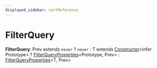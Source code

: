 ```yaml
---
displayed_sidebar: cartReference
---
```



# FilterQuery

 **FilterQuery**: Prev extends `never` ? `never` : T extends [Constructor](../cart.Constructor/page.mdx)&#60;infer Prototype&#62; ? [FilterQueryProperties](../cart.FilterQueryProperties/page.mdx)&#60;Prototype, Prev&#62; : [FilterQueryProperties](../cart.FilterQueryProperties/page.mdx)&#60;T, Prev&#62;
